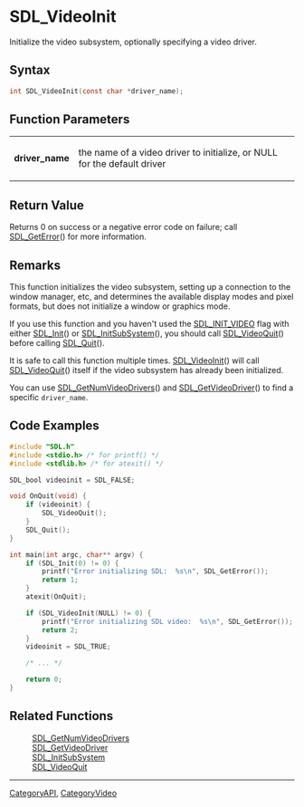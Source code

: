= SDL_VideoInit =

Initialize the video subsystem, optionally specifying a video driver.

== Syntax ==

<syntaxhighlight lang='c'>
int SDL_VideoInit(const char *driver_name);
</syntaxhighlight>

== Function Parameters ==

{|
|'''driver_name'''
|the name of a video driver to initialize, or NULL for the default driver
|}

== Return Value ==

Returns 0 on success or a negative error code on failure; call
[[SDL_GetError]]() for more information.



== Remarks ==

This function initializes the video subsystem, setting up a connection to
the window manager, etc, and determines the available display modes and
pixel formats, but does not initialize a window or graphics mode.

If you use this function and you haven't used the [[SDL_INIT_VIDEO]] flag
with either [[SDL_Init]]() or [[SDL_InitSubSystem]](), you should call
[[SDL_VideoQuit]]() before calling [[SDL_Quit]]().

It is safe to call this function multiple times. [[SDL_VideoInit]]() will
call [[SDL_VideoQuit]]() itself if the video subsystem has already been
initialized.

You can use [[SDL_GetNumVideoDrivers]]() and [[SDL_GetVideoDriver]]() to
find a specific <code>driver_name</code>.

== Code Examples ==

<syntaxhighlight lang='c++'>
#include "SDL.h"
#include <stdio.h> /* for printf() */
#include <stdlib.h> /* for atexit() */

SDL_bool videoinit = SDL_FALSE;

void OnQuit(void) {
    if (videoinit) {
        SDL_VideoQuit();
    }
    SDL_Quit();
}

int main(int argc, char** argv) {
    if (SDL_Init(0) != 0) {
        printf("Error initializing SDL:  %s\n", SDL_GetError());
        return 1;
    }
    atexit(OnQuit);

    if (SDL_VideoInit(NULL) != 0) {
        printf("Error initializing SDL video:  %s\n", SDL_GetError());
        return 2;
    }
    videoinit = SDL_TRUE;

    /* ... */

    return 0;
}
</syntaxhighlight>

== Related Functions ==

:[[SDL_GetNumVideoDrivers]]
:[[SDL_GetVideoDriver]]
:[[SDL_InitSubSystem]]
:[[SDL_VideoQuit]]

----
[[CategoryAPI]], [[CategoryVideo]]



